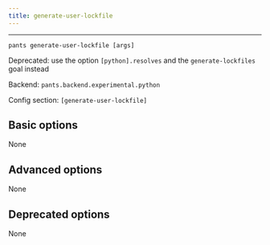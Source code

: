 ```yaml
---
title: generate-user-lockfile
---
```



---

```
pants generate-user-lockfile [args]
```

Deprecated: use the option `[python].resolves` and the `generate-lockfiles` goal instead

Backend: <span className="color--primary">`pants.backend.experimental.python`</span>

Config section: <span className="color--primary">`[generate-user-lockfile]`</span>

<span className={styles.options}>

## Basic options
None

## Advanced options

None

## Deprecated options

None

</span>